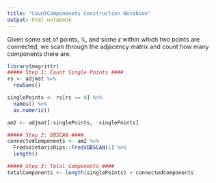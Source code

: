 ---
title: "CountComponenets Construction Notebook"
output: html_notebook
---


Given some set of points, $\mathbb{X}$, and some $\epsilon$ within which 
two points are connected, we scan through the adjacency matrix and count how
many components there are. 

```{r}
library(magrittr)
##### Step 1: Count Single Points ####
rs <- adjmat %>%
  rowSums()

singlePoints <- rs[rs == 0] %>%
  names() %>%
  as.numeric()

am2 <- adjmat[-singlePoints, -singlePoints]
```

```{r}
##### Step 2: DBSCAN ####
connectedComponents <- am2 %>%
  FredsVietorisRips::FredsDBSCAN(1) %>%
  length()
```


```{r}
##### Step 3: Total Components ####
totalComponents <- length(singlePoints) + connectedComponents
```






